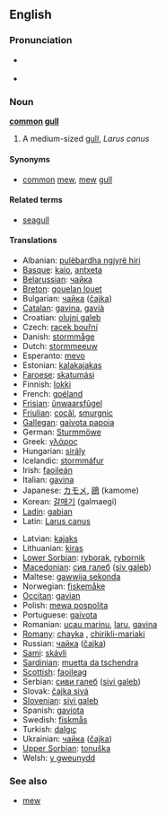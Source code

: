 ==English==

===Pronunciation===
*{{italbrac|[[RP]]}} {{IPA|/ˈkɒmən ˌgʌl/}}
*{{italbrac|US}} {{IPA|/ˈkɑːmən ˌgʌl/}}

===Noun===
{{wikipedia}}
'''[[common]] [[gull]]'''

# A medium-sized [[gull]], ''Larus canus''

====Synonyms====
*[[common]] [[mew]], [[mew]] [[gull]]

====Related terms====
*[[seagull]]

====Translations====
{{top}}
*Albanian: [[pulëbardha ngjyrë hiri]]
*[[Basque]]: [[kaio]], [[antxeta]]
*[[Belarussian]]: [[чайка]]
*[[Breton]]: [[gouelan louet]]
*Bulgarian: [[чайка]] ([[čajka]])
*[[Catalan]]: [[gavina]], [[gavià]]
*Croatian: [[olujni galeb]]
*Czech: [[racek bouřní]]
*Danish: [[stormmåge]]
*Dutch: [[stormmeeuw]] {{f}}
*Esperanto: [[mevo]]
*Estonian: [[kalakajakas]]
*[[Faroese]]: [[skatumási]]
*Finnish: [[lokki]]
*French: [[goéland]] '' ''
*[[Frisian]]: [[ûnwaarsfûgel]]
*[[Friulian]]: [[cocâl]], [[smurgnic]]
*[[Gallegan]]: [[gaivota papoia]]
*German: [[Sturmmöwe]] {{f}}
*Greek: [[γλάρος]] '' ''
*Hungarian: [[sirály]]
*Icelandic: [[stormmáfur]]
*Irish: [[faoileán]]
*Italian: [[gavina]] '' ''
*Japanese: [[カモメ]], [[鴎]] (kamome)
*Korean: [[갈매기]] (galmaegi)
*[[Ladin]]: [[gabian]]
*Latin: [[Larus canus]] '' ''
{{mid}}
*Latvian: [[kajaks]]
*Lithuanian: [[kiras]]
*[[Lower Sorbian]]: [[ryborak]], [[rybornik]]
*[[Macedonian]]: [[сив галеб]] ([[siv galeb]])
*Maltese: [[gawwija sekonda]]
*Norwegian: [[fiskemåke]]
*[[Occitan]]: [[gavian]]
*Polish: [[mewa pospolita]] '' ''
*Portuguese: [[gaivota]]
*Romanian: [[ucau marinu]], [[laru]], [[gavina]]
*[[Romany]]: [[chayka]] {{f}}, [[chirikli-mariaki]] {{f}}
*Russian: [[чайка]] ([[čajka]]) '' ''
*[[Sami]]: [[skávli]]
*[[Sardinian]]: [[muetta da tschendra]]
*[[Scottish]]: [[faoileag]]
*Serbian: [[сиви галеб]] ([[sivi galeb]])
*Slovak: [[čajka sivá]]
*[[Slovenian]]: [[sivi galeb]]
*Spanish: [[gaviota]] '' ''
*Swedish: [[fiskmås]]
*Turkish: [[dalgıç]]
*Ukrainian: [[чайка]] ([[čajka]])
*[[Upper Sorbian]]: [[tonuška]]
*Welsh: [[y gweunydd]]
{{bottom}}

===See also===
*[[mew]]